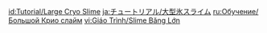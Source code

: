 {{Tutorial
|title    = Large Cryo Slime
|subtitle = New Entry
|type     = Enemies
|icon     = Icon Tutorial Monster.png
|about    = Large Cryo Slime
|image1   = Tutorial Enemies Large Cryo Slime.png
|text1    = A slime that uses a frozen {{Color|help|Cryo shield}} to protect itself. If you use Pyro or other {{Color|help|reactive elemental attacks}}, perhaps you can break through its defenses...
|sort     = 2001
}}

[[id:Tutorial/Large Cryo Slime]]
[[ja:チュートリアル/大型氷スライム]]
[[ru:Обучение/Большой Крио слайм]]
[[vi:Giáo Trình/Slime Băng Lớn]]